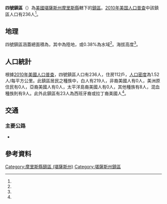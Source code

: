 {{noteTA
|G1=USState
}}
{{Infobox settlement
|official_name = 四號鎮區
|native_name = Township 4
|settlement_type = 鎮區
|pushpin_map=USA Kansas
|coordinates_display = inline,title
|coordinates_region = US-KS
|subdivision_type = [[世界政區索引|國家]]
|subdivision_name = [[美国|美国]]
|subdivision_type1 = [[美國行政區劃|州]]
|subdivision_name1 = [[堪薩斯州|堪薩斯州]]
|subdivision_type2 = [[堪薩斯州行政區劃|縣]]
|subdivision_name2 = [[摩里斯縣_(堪薩斯州)|摩里斯縣]]
|area_total_km2 = 154.84
|area_land_km2 = 154.25
|area_water_km2 = 0.59
|area_total_sq_mi =
|area_land_sq_mi =
|area_water_sq_mi =
|area_water_percent = 0.38
|population_as_of = [[2010年美国人口普查|2010]]
|population_footnotes = <ref name="Census 2010">{{cite web| url=http://factfinder2.census.gov| title=Race, Hispanic or Latino, Age, and Housing Occupancy: 2010 Census Redistricting Data, Township 4, Morris County, Kansas| publisher=U.S. Census Bureau, American FactFinder 2| accessdate=2017-03-28| archive-date=2013-09-11| archive-url=https://web.archive.org/web/20130911234518/http://factfinder2.census.gov/| dead-url=no}}</ref>
|population_total = 236
|population_density_km2 = auto
|elevation_footnotes = <ref name="gnis"/>
|elevation_m = 433
|elevation_ft = 
|latd = 38
|latm = 46
|lats = 25
|latNS = N
|longd = 96
|longm = 39
|longs = 32
|longEW = W
|postal_code_type =
|postal_code = 
|blank_name = [[聯邦資料處理標準|FIPS代碼]]
|blank_info = 20-71214
|blank1_name = [[地名信息系统|GNIS編號]] 
|blank1_info = 476891<ref name="gnis">{{cite web |url= {{Gnis3|476891}} |title= Township 4, Morris County, Kansas|work= [[Geographic_Names_Information_System|Geographic Names Information System]]|publisher= [[United_States_Geological_Survey|United States Geological Survey]] |accessdate= 2017-03-28 }}</ref>
|website = 
|footnotes = 
}}

'''四號鎮區'''（{{lang-en|'''Township 4'''}}）為[[美國|美國]][[堪薩斯州|堪薩斯州]][[摩里斯縣_(堪薩斯州)|摩里斯縣]]轄下的[[行政鎮區|鎮區]]。[[2010年美国人口普查|2010年美国人口普查]]中該鎮區人口有236人<ref name="Census 2010"/>。

==地理==
四號鎮區涵蓋總面積為{{convert|154.84|km2|sqmi}}，其中{{convert|154.25|km2|sqmi}}為陸地，{{convert|0.59|km2|sqmi}}或0.38%為水域<ref name="Census 2010"/>。海拔高度{{convert|433|m|ft}}<ref name="gnis"/>。

==人口統計==
根據[[2010年美國人口普查|2010年美國人口普查]]，四號鎮區人口有236人，住房112戶，[[人口密度|人口密度]]為1.52人/每平方公里。此鎮區居民之種族中，白人有219人，非裔美國人有0人，美洲原住民有0人，亞裔美國人有0人，太平洋島裔美國人有0人，其他種族有8人，混血種族則有9人。此外此鎮區有23人為西班牙裔或拉丁裔美國人<ref name="Census 2010"/>。

==交通==
===主要公路===
*{{Jct|state=KS|KS|4}}

==參考資料==
{{reflist}}

{{摩里斯縣 (堪薩斯州)}}

{{DEFAULTSORT: 04}}
[[Category:摩里斯縣鎮區_(堪薩斯州)|Category:摩里斯縣鎮區 (堪薩斯州)]]
[[Category:堪薩斯州鎮區|Category:堪薩斯州鎮區]]

{{MorrisCountyKS-geo-stub}}